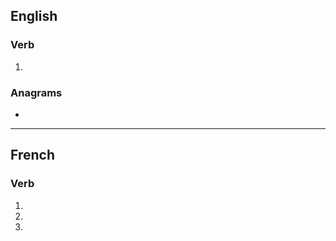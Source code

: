 ==English==

===Verb===
{{head|en|verb form}}

# {{en-third-person singular of|enjoin}}

===Anagrams===
* {{anagrams|en|jonesin|jonesin'}}

----

==French==

===Verb===
{{head|fr|verb form}}

# {{inflection of|enjoindre||1|s|pres|indc|lang=fr}}
# {{inflection of|enjoindre||2|s|pres|indc|lang=fr}}
# {{inflection of|enjoindre||2|s|impr|lang=fr}}